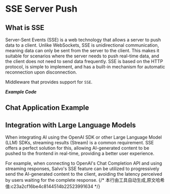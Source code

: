 # SSE Server Push


## What is SSE

Server-Sent Events (SSE) is a web technology that allows a server to push data to a client. Unlike WebSockets, SSE is unidirectional communication, meaning data can only be sent from the server to the client. This makes it suitable for scenarios where the server needs to push real-time data, and the client does not need to send data frequently. SSE is based on the HTTP protocol, is simple to implement, and has a built-in mechanism for automatic reconnection upon disconnection.

Middleware that provides support for `SSE`.

_**Example Code**_

<Tabs>
<Tab label="main.rs">
<SseMainCode/>
</Tab>
<Tab label="Cargo.toml">
<SseCargoCode/>
</Tab>
</Tabs>


## Chat Application Example

<Tabs>
<Tab label="main.rs">
<SseChatMainCode/>
</Tab>
<Tab label="Cargo.toml">
<SseChatCargoCode/>
</Tab>
</Tabs>

## Integration with Large Language Models

When integrating AI using the OpenAI SDK or other Large Language Model (LLM) SDKs, streaming results (Stream) is a common requirement. SSE offers a perfect solution for this, allowing AI-generated content to be pushed to the frontend in real-time, providing a better user experience.

For example, when connecting to OpenAI's Chat Completion API and using streaming responses, Salvo's SSE feature can be utilized to progressively send the AI-generated content to the client, avoiding the latency perceived by users waiting for the complete response.
{/* 本行由工具自动生成,原文哈希值:c23a2cf16be4c8144514b22523991634 */}